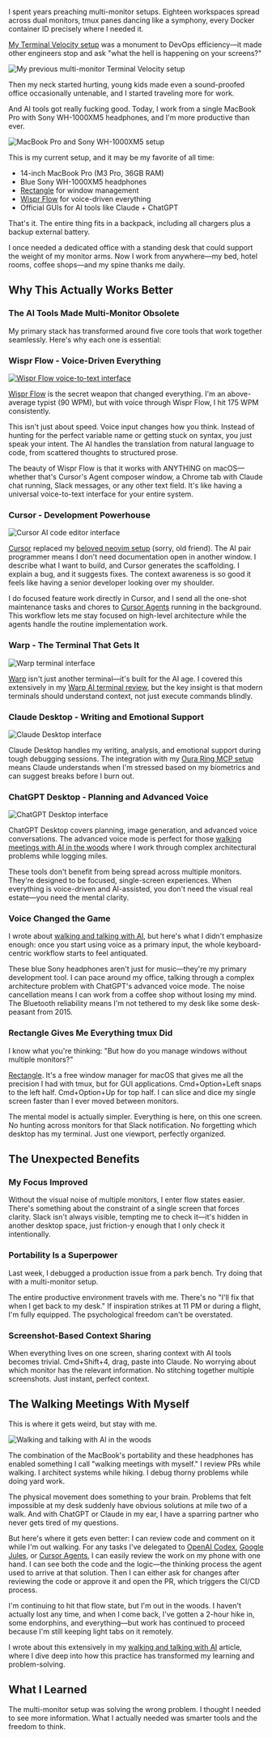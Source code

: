 

I spent years preaching multi-monitor setups. Eighteen workspaces spread across dual monitors, tmux panes dancing like a symphony, every Docker container ID precisely where I needed it. 

[My Terminal Velocity setup](/blog/terminal-velocity-overview) was a monument to DevOps efficiency—it made other engineers stop and ask "what the hell is happening on your screens?"

<Image src="https://zackproser.b-cdn.net/images/my-custom-development-setup.webp" alt="My previous multi-monitor Terminal Velocity setup" width={800} height={600} />

Then my neck started hurting, young kids made even a sound-proofed office occasionally untenable, and I started traveling more for work. 

And AI tools got really fucking good. Today, I work from a single MacBook Pro with Sony WH-1000XM5 headphones, and I'm more productive than ever.

<Image src="https://zackproser.b-cdn.net/images/ai-setup.webp" alt="MacBook Pro and Sony WH-1000XM5 setup" width={800} height={600} />

This is my current setup, and it may be my favorite of all time: 

- 14-inch MacBook Pro (M3 Pro, 36GB RAM)
- Blue Sony WH-1000XM5 headphones
- [Rectangle](https://rectangleapp.com/) for window management
- [Wispr Flow](https://wisprflow.ai/r?ZACK75) for voice-driven everything
- Official GUIs for AI tools like Claude + ChatGPT 

That's it. The entire thing fits in a backpack, including all chargers plus a backup external battery. 

I once needed a dedicated office with a standing desk that could support the weight of my monitor arms. Now I work from anywhere—my bed, hotel rooms, coffee shops—and my spine thanks me daily.

## Why This Actually Works Better

### The AI Tools Made Multi-Monitor Obsolete

My primary stack has transformed around five core tools that work together seamlessly. Here's why each one is essential:

### Wispr Flow - Voice-Driven Everything

<a href="https://wisprflow.ai/r?ZACK75" target="_blank" rel="noopener noreferrer">
  <Image src="https://zackproser.b-cdn.net/images/wisprflow.webp" alt="Wispr Flow voice-to-text interface" width={800} height={600} />
</a>

[Wispr Flow](https://wisprflow.ai/r?ZACK75) is the secret weapon that changed everything. I'm an above-average typist (90 WPM), but with voice through Wispr Flow, I hit 175 WPM consistently.

This isn't just about speed. Voice input changes how you think. Instead of hunting for the perfect variable name or getting stuck on syntax, you just speak your intent. The AI handles the translation from natural language to code, from scattered thoughts to structured prose.

The beauty of Wispr Flow is that it works with ANYTHING on macOS—whether that's Cursor's Agent composer window, a Chrome tab with Claude chat running, Slack messages, or any other text field. It's like having a universal voice-to-text interface for your entire system.

### Cursor - Development Powerhouse

<Image src="https://zackproser.b-cdn.net/images/cursor-ide.webp" alt="Cursor AI code editor interface" width={800} height={600} />

[Cursor](https://cursor.sh) replaced my [beloved neovim setup](/blog/astronvim-overview) (sorry, old friend). The AI pair programmer means I don't need documentation open in another window. I describe what I want to build, and Cursor generates the scaffolding. I explain a bug, and it suggests fixes. The context awareness is so good it feels like having a senior developer looking over my shoulder.

I do focused feature work directly in Cursor, and I send all the one-shot maintenance tasks and chores to [Cursor Agents](/blog/cursor-agents-review) running in the background. This workflow lets me stay focused on high-level architecture while the agents handle the routine implementation work.

### Warp - The Terminal That Gets It

<Image src="https://zackproser.b-cdn.net/images/warp.webp" alt="Warp terminal interface" width={800} height={600} />

[Warp](https://warp.dev) isn't just another terminal—it's built for the AI age. I covered this extensively in my [Warp AI terminal review](/blog/warp-ai-terminal-review), but the key insight is that modern terminals should understand context, not just execute commands blindly.

### Claude Desktop - Writing and Emotional Support

<Image src="https://zackproser.b-cdn.net/images/claude.webp" alt="Claude Desktop interface" width={800} height={600} />

Claude Desktop handles my writing, analysis, and emotional support during tough debugging sessions. The integration with my [Oura Ring MCP setup](/blog/connect-oura-ring-to-claude-desktop-with-mcp) means Claude understands when I'm stressed based on my biometrics and can suggest breaks before I burn out.

### ChatGPT Desktop - Planning and Advanced Voice

<Image src="https://zackproser.b-cdn.net/images/chatgpt.webp" alt="ChatGPT Desktop interface" width={800} height={600} />

ChatGPT Desktop covers planning, image generation, and advanced voice conversations. The advanced voice mode is perfect for those [walking meetings with AI in the woods](/blog/walking-and-talking-with-ai) where I work through complex architectural problems while logging miles.

These tools don't benefit from being spread across multiple monitors. They're designed to be focused, single-screen experiences. When everything is voice-driven and AI-assisted, you don't need the visual real estate—you need the mental clarity.

### Voice Changed the Game

I wrote about [walking and talking with AI](/blog/walking-and-talking-with-ai), but here's what I didn't emphasize enough: once you start using voice as a primary input, the whole keyboard-centric workflow starts to feel antiquated.

These blue Sony headphones aren't just for music—they're my primary development tool. I can pace around my office, talking through a complex architecture problem with ChatGPT's advanced voice mode. The noise cancellation means I can work from a coffee shop without losing my mind. The Bluetooth reliability means I'm not tethered to my desk like some desk-peasant from 2015.

### Rectangle Gives Me Everything tmux Did

I know what you're thinking: "But how do you manage windows without multiple monitors?"

[Rectangle](https://rectangleapp.com). It's a free window manager for macOS that gives me all the precision I had with tmux, but for GUI applications. Cmd+Option+Left snaps to the left half. Cmd+Option+Up for top half. I can slice and dice my single screen faster than I ever moved between monitors.

The mental model is actually simpler. Everything is here, on this one screen. No hunting across monitors for that Slack notification. No forgetting which desktop has my terminal. Just one viewport, perfectly organized.

## The Unexpected Benefits

### My Focus Improved

Without the visual noise of multiple monitors, I enter flow states easier. There's something about the constraint of a single screen that forces clarity. Slack isn't always visible, tempting me to check it—it's hidden in another desktop space, just friction-y enough that I only check it intentionally.

### Portability Is a Superpower

Last week, I debugged a production issue from a park bench. Try doing that with a multi-monitor setup.

The entire productive environment travels with me. There's no "I'll fix that when I get back to my desk." If inspiration strikes at 11 PM or during a flight, I'm fully equipped. The psychological freedom can't be overstated.

### Screenshot-Based Context Sharing

When everything lives on one screen, sharing context with AI tools becomes trivial. Cmd+Shift+4, drag, paste into Claude. No worrying about which monitor has the relevant information. No stitching together multiple screenshots. Just instant, perfect context.

## The Walking Meetings With Myself

This is where it gets weird, but stay with me.

<Image src="https://zackproser.b-cdn.net/images/walking-talking-ai.webp" alt="Walking and talking with AI in the woods" width={800} height={600} />

The combination of the MacBook's portability and these headphones has enabled something I call "walking meetings with myself." I review PRs while walking. I architect systems while hiking. I debug thorny problems while doing yard work.

The physical movement does something to your brain. Problems that felt impossible at my desk suddenly have obvious solutions at mile two of a walk. And with ChatGPT or Claude in my ear, I have a sparring partner who never gets tired of my questions.

But here's where it gets even better: I can review code and comment on it while I'm out walking. For any tasks I've delegated to [OpenAI Codex](/blog/openai-codex-review), [Google Jules](/blog/google-jules-review), or [Cursor Agents](/blog/cursor-agents-review), I can easily review the work on my phone with one hand. I can see both the code and the logic—the thinking process the agent used to arrive at that solution. Then I can either ask for changes after reviewing the code or approve it and open the PR, which triggers the CI/CD process.

I'm continuing to hit that flow state, but I'm out in the woods. I haven't actually lost any time, and when I come back, I've gotten a 2-hour hike in, some endorphins, and everything—but work has continued to proceed because I'm still keeping light tabs on it remotely.

I wrote about this extensively in my [walking and talking with AI](/blog/walking-and-talking-with-ai) article, where I dive deep into how this practice has transformed my learning and problem-solving.

## What I Learned

The multi-monitor setup was solving the wrong problem. I thought I needed to see more information. What I actually needed was smarter tools and the freedom to think.